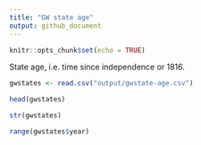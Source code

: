 ```yaml
---
title: "GW state age"
output: github_document
---
```


```r
knitr::opts_chunk$set(echo = TRUE)
```

State age, i.e. time since independence or 1816. 

```r
gwstates <- read.csv("output/gwstate-age.csv")

head(gwstates)

str(gwstates)

range(gwstates$year)
```

